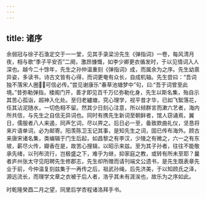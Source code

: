 ```yaml
---
---
---
```

title: 诸序
---



余弱冠与徐子石渔定交于一一堂，见其手录梁汾先生《弹指词》一卷，每风清月夜，相与歌“季子平安否”二阕，激昂慷慨，如李少卿更衣循发时，于以见情词入人深也。越今二十馀年，先生之孙仲温重刻《弹指词》成，而属余为之序。先生幼禀异姿，多读书，诗古文皆有心得，而词更奄有众长，自成机轴。先生尝曰：“吾词独不落宋人圈，可信必传。”尝见谢康乐“春草池塘梦中”句，曰:“吾于词曾至此境。”昔弥勒弹指，楼阁门开，善才即见百千万亿弥勒化身，先生以斯名集，殆自示其苦心孤诣，超神入化处。至归老纑塘，究心理学，视平昔才华，已如飞絮落花，任其沾泥随水，一切色相不留。然其少日刻心注意，所以倾群言而漱六艺者，海内所共信，与先生之自信无异词也。同时有携先生新词至朝鲜者，馆人窃诵焉，翼日，儒服者八人来遏，同声乞词，尽以畀之。后日必一至，备致款曲礼仪，坚恳将来片语单词，必为邮寄。阳羡陈卫玉记其事，是知先生之词，固已传布海外。顾古来唐宋诸名集，类编辑于门生后起，如昌黎之有李汉，少陵之有微之，六一之有东坡，薪尽火传，瓣香在是，故苦心搜辑，以昭示来兹。至为其子孙者，往往不能敬承先绪，以刊布流行，岂极盛之下，难乎为继，抑家庭之教，或转有所未至耶？曩者庐州张太守见阳聘先生修郡志，先生却所赠而请刊端文公遗书，是先生既表章先业于前，今仲温复刻兹集于一再传之后，祖武孙绳，后先济美，于以知顾氏之泽，源远流长，而理学文章之衣被于后人者，浩乎其未有涯涘也，故乐为之序如此。

时乾隆癸酉二月之望，同里后学杏程诸洛拜手书。